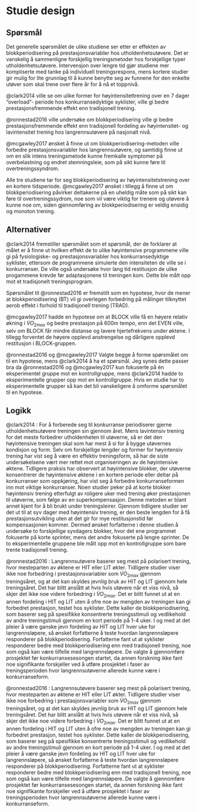 # Studie design

## Spørsmål

Det generelle spørsmålet de ulike studiene ser etter er effekten av blokkperiodisering på prestasjonsvariabler hos utholdenhetsutøvere. Det er vanskelig å sammenligne forskjellig treningsmetoder hos forskjellige typer utholdenhetsutøvere. Intervensjon over lengre tid gjør studiene mer kompliserte med tanke på individuell treningsrespons, mens kortere studier gir mulig for lite grunnlag til å kunne benytte seg av funnene for den enkelte utøver som skal trene over flere år for å nå et toppnivå.

@clark2014 ville se om ulike former for høyintensitettrening over en 7 dager "overload"- periode hos konkurransedyktige syklister, ville gi bedre prestasjonsfremmende effekt enn tradisjonell trening.

@ronnestad2016 ville undersøke om blokkperiodisering ville gi bedre prestasjonsfremmende effekt enn tradisjonell fordeling av høyintensitet- og lavintensitet trening hos langrennsutøvere på nasjonalt nivå.

@mcgawley2017 ønsket å finne ut om blokkperiodisering-metoden ville forbedre prestasjonsvariabler hos langrennsutøvere, og samtidig finne ut om en slik intens treningsmetode kunne fremkalle symptomer på overbelastning og endret stemningsleie, som på sikt kunne føre til overtreningssyndrom.

Alle tre studiene tar for seg blokkperiodisering av høyintensitetstrening over en kortere tidsperiode. @mcgawley2017 ønsket i tillegg å finne ut om blokkperiodisering påvirker deltakerne på en uheldig måte som på sikt kan føre til overtreningssydrom, noe som vil være viktig for trenere og utøvere å kunne noe om, siden gjennomføring av blokkperiodisering er veldig ensidig og monoton trening.

## Alternativer

@clark2014 fremstiller spørsmålet som et spørsmål, der de forklarer at målet er å finne ut hvilken effekt de to ulike høyintensive programmene ville gi på fysiologiske- og prestasjonsvariabler hos konkurransedyktige syklister, ettersom de programmene simulerte den intensiteten de ville se i konkurranser. De ville også undersøke hvor lang tid restitusjon de ulike progammene krevde før adaptasjonene til treningen kom. Dette ble målt opp mot et tradisjonelt treningsprogram.

Spørsmålet til @ronnestad2016 er fremstilt som en hypotese, hvor de mener at blokkperiodisering (BT) vil gi overlegen forbedring på målinger tilknyttet aerob effekt i forhold til tradisjonell trening (TRAD).

@mcgawley2017 hadde en hypotese om at BLOCK ville få en høyere relativ økning i $\dot VO_{2max}$ og bedre prestasjon på 600m tempo, enn det EVEN ville, selv om BLOCK får mindre distanse og lavere hjertefrekvens under øktene. I tillegg forventet de høyere opplevd anstrengelse og dårligere opplevd restitusjon i BLOCK-gruppen.

@ronnestad2016 og @mcgawley2017 Valgte begge å forme spørsmålet om til en hypotese, mens @clark2014 å ha et spørsmål. Jeg synes dette passer bra da @ronnestad2016 og @mcgawley2017 kun fokuserte på én eksperimentel gruppe mot en kontrollgruppe, mens @clark2014 hadde to eksperimentelle grupper opp mot en kontrollgruppe. Hvis en studie har to eksperimentelle grupper så kan det bli vanskeligere å omforme spørsmålet til en hypotese.

## Logikk

@clark2014 : For å forberede seg til konkurranse periodiserer gjerne utholdenhetsutøvere treningen sin gjennom året. Mens lavintensiv trening for det meste forbedrer utholdenheten til utøverne, så er det den høyintensive treningen skal som har mest å si for å bygge utøvernes kondisjon og form. Selv om forskjellige lengder og former for høyintensiv trening har vist seg å være en effektiv treningsform, så har de siste undersøkelsene vært mer rettet mot organiseringen av de høyintensive øktene. Tidligere praksis har observert at høyintensive blokker, der utøverne konsentrerer de høyintensive øktene i en kortere periode eller deltar på konkurranser som oppkjøring, har vist seg å forbedre konkurranseformen inn mot viktige konkurranser. Noen studier peker på at korte blokker høyintensiv trening etterfulgt av roligere uker med trening øker prestasjonen til utøverne, som følge av en superkompensasjon. Denne metoden er blant annet kjent for å bli brukt under treningsleirer. Gjennom tidligere studier ser det ut til at syv dager med høyintensiv trening, er den beste lengden for å få prestasjonsutvikling uten at det gir for mye restitusjonstid før kompensasjonen kommer. Dermed ønsket forfatterne i denne studien å undersøke to forskjellige syvdagers blokker, hvor det ene programmet fokuserte på korte sprinter, mens det andre fokuserte på lengre sprinter. De to eksperimentelle gruppene ble målt opp mot en kontrollgruppe som bare trente tradisjonell trening.

@ronnestad2016 : Langrennsutøvere baserer seg mest på polarisert trening, hvor mesteparten av øktene er HIT eller LIT økter. Tidligere studier viser ikke noe forbedring i prestasjonsvariabler som $\dot VO_{2max}$ gjennom treningsåret, og at det kan skyldes jevnlig bruk av HIT og LIT gjennom hele treningsåret. Det har blitt anslått at hvis hvis utøvere når et viss nivå, så skjer det ikke noe videre forbedring i $\dot VO_{2max}$. Det er blitt funnet ut at en annen fordeling i HIT og LIT uten å ofre noe av mengden av treningen kan gi forbedret prestasjon, testet hos syklister. Dette kaller de blokkperiodisering, som baserer seg på spesifikke konsentrerte treningsstimuli og vedlikehold av andre treningstimuli gjennom en kort periode på 1-4 uker. I og med at det pleier å være ganske jevn fordeling av HIT og LIT hver uke for langrennsløpere, så ønsket forfatterne å teste hvordan langrennsløpere responderer på blokkperiodisering. Forfatterne fant ut at syklister responderer bedre med blokkperiodisering enn med tradisjonell trening, noe som også kan være tilfelle med langrennsløpere. De valgte å gjennomføre prosjektet før konkurransesesongen startet, da annen forskning ikke fant noe signifikante forskjeller ved å utføre prosjektet i faser av treningsperioden hvor langrennsutøverne allerede kunne være i konkurranseform.

@ronnestad2016 : Langrennsutøvere baserer seg mest på polarisert trening, hvor mesteparten av øktene er HIT eller LIT økter. Tidligere studier viser ikke noe forbedring i prestasjonsvariabler som $\dot VO_{2max}$ gjennom treningsåret, og at det kan skyldes jevnlig bruk av HIT og LIT gjennom hele treningsåret. Det har blitt anslått at hvis hvis utøvere når et viss nivå, så skjer det ikke noe videre forbedring i $\dot VO_{2max}$. Det er blitt funnet ut at en annen fordeling i HIT og LIT uten å ofre noe av mengden av treningen kan gi forbedret prestasjon, testet hos syklister. Dette kaller de blokkperiodisering, som baserer seg på spesifikke konsentrerte treningsstimuli og vedlikehold av andre treningstimuli gjennom en kort periode på 1-4 uker. I og med at det pleier å være ganske jevn fordeling av HIT og LIT hver uke for langrennsløpere, så ønsket forfatterne å teste hvordan langrennsløpere responderer på blokkperiodisering. Forfatterne fant ut at syklister responderer bedre med blokkperiodisering enn med tradisjonell trening, noe som også kan være tilfelle med langrennsløpere. De valgte å gjennomføre prosjektet før konkurransesesongen startet, da annen forskning ikke fant noe signifikante forskjeller ved å utføre prosjektet i faser av treningsperioden hvor langrennsutøverne allerede kunne være i konkurranseform.
